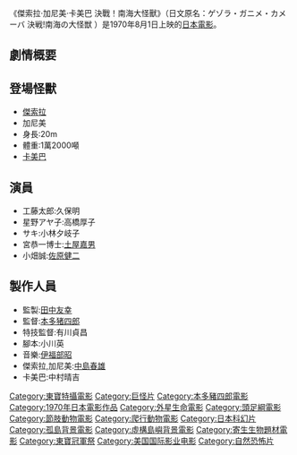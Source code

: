 {{Infobox Film
| name               = 傑索拉·加尼美·卡美巴 決戰！南海大怪獸
| original_name      = ゲゾラ・ガニメ・カメーバ 決戦!南海の大怪獣
| image              = 
| caption            = 
| director           = [[本多豬四郎|本多豬四郎]]
| producer           = [[田中友幸|田中友幸]]
| writer             = [[小川英|小川英]]
| starring           = 
| music              = [[伊福部昭|伊福部昭]]
| narrator           = 
| cinematography     = 
| editing            = 
| production_company = [[東寶電影公司|東寶]]
| distributor        = [[東寶電影公司|東寶]]
| released           = 1970年8月1日
| runtime            = 84分
| country            = {{JPN}}
| language           = 日語
| budget             = 
| gross              = 
| preceded_by        = 
| followed_by        = 
| website            = 
| amg_id             = 
| imdb_id            = 
| cn_name            = 
| hk_name            = 
| tw_name            = 
}}
《傑索拉·加尼美·卡美巴 決戰！南海大怪獸》（日文原名：ゲゾラ・ガニメ・カメーバ 決戦!南海の大怪獣
）是1970年8月1日上映的[[日本|日本]][[電影|電影]]。

== 劇情概要 ==

== 登場怪獸 ==
*[[傑索拉|傑索拉]]
*加尼美
*身長:20m 
*體重:1萬2000噸 
*[[卡美巴|卡美巴]]

== 演員 ==
*工藤太郎:久保明
*星野アヤ子:高橋厚子
*サキ:小林夕岐子
*宮恭一博士:[[土屋嘉男|土屋嘉男]]
*小畑誠:[[佐原健二|佐原健二]]

== 製作人員 ==
*監製:[[田中友幸|田中友幸]]
*監督:[[本多猪四郎|本多猪四郎]]
*特技監督:有川貞昌
*腳本:小川英
*音樂:[[伊福部昭|伊福部昭]]
*傑索拉,加尼美:[[中島春雄|中島春雄]]
*卡美巴:中村晴吉

{{Japanese film-stub}}
{{本多豬四郎監督作品}}
{{DEFAULTSORT:Gezora Ganime Kameba Kessen! Nankai no Kaijuu}}
[[Category:東寶特攝電影|Category:東寶特攝電影]]
[[Category:巨怪片|Category:巨怪片]]
[[Category:本多豬四郎電影|Category:本多豬四郎電影]]
[[Category:1970年日本電影作品|Category:1970年日本電影作品]]
[[Category:外星生命電影|Category:外星生命電影]]
[[Category:頭足綱電影|Category:頭足綱電影]]
[[Category:節肢動物電影|Category:節肢動物電影]]
[[Category:爬行動物電影|Category:爬行動物電影]]
[[Category:日本科幻片|Category:日本科幻片]]
[[Category:孤島背景電影|Category:孤島背景電影]]
[[Category:虛構島嶼背景電影|Category:虛構島嶼背景電影]]
[[Category:寄生生物題材電影|Category:寄生生物題材電影]]
[[Category:東寶冠軍祭|Category:東寶冠軍祭]]
[[Category:美国国际影业电影|Category:美国国际影业电影]]
[[Category:自然恐怖片|Category:自然恐怖片]]